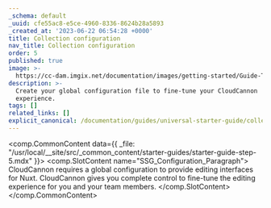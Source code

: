 ```yaml
---
_schema: default
_uuid: cfe55ac8-e5ce-4960-8336-8624b28a5893
_created_at: '2023-06-22 06:54:28 +0000'
title: Collection configuration
nav_title: Collection configuration
order: 5
published: true
image: >-
  https://cc-dam.imgix.net/documentation/images/getting-started/Guide-Thumbnails/CloudCannon-Getting-Started-Thumbnail-Nuxt.png
description: >-
  Create your global configuration file to fine-tune your CloudCannon
  experience.
tags: []
related_links: []
explicit_canonical: /documentation/guides/universal-starter-guide/collection-configuration/
---
```

<comp.CommonContent data={{ _file: "/usr/local/__site/src/_common_content/starter-guides/starter-guide-step-5.mdx" }}>
  <comp.SlotContent name="SSG_Configuration_Paragraph">
    CloudCannon requires a global configuration to provide editing interfaces for Nuxt. CloudCannon gives you complete control to fine-tune the editing experience for you and your team members.
  </comp.SlotContent>
</comp.CommonContent>